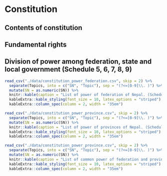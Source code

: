 # Constitution

## Contents of constitution

\begin{questions}
\question What are the major contents of Constitution of Nepal, 2072
  \begin{solution}
  \begin{itemize}
  \item Preamble
  \item Part-1 Preliminary
  \item Part-2 Citizenship
  \item Part-3 Fundamental Rights and Duties
  \item Part-4 Directive Principles, Policies and Obligations of the State
  \item Part-5 Structure of State and Distribution of State Power
  \item Part-6 President and Vice-President
  \item Part-7 Federal Executive
  \item Part-8 Federal Legislature
  \item Part-9 Federal Legislative Procedures
  \item Part-10 Federal Financial Procedures
  \item Part-11 Judiciary
  \item Part- 12 Attorney General
  \item Part -13 State Executive
  \item Part-14 State Legislature
  \item Part-15 State Legislative Procedures
  \item Part -16 State Financial Procedures
  \item Part-17 Local Executive
  \item Part-18 Local Legislature
  \item Part-19 Local Financial Procedures
  \item Part-20 Interrelations between Federation, State and Local Level
  \item Part-21 Commission for the Investigation of Abuse of Authority
  \item Part-22 Auditor General
  \item Part -23 Public Service Commission
  \item Part-24 Election Commission
  \item Part-25 National Human Rights Commission
  \item Part-26 National Natural Resources and Fiscal Commission
  \item Part- 27 Other Commissions
  \item Part-28 Provisions Relating to National Security
  \item Part-29 Provisions Relating to Political Parties
  \item Part-30 Emergency Power
  \item Part-31 Amendment to the Constitution
  \item Part-32 Miscellaneous
  \item Part-33 Transitional Provisions
  \item Part-34 Definitions and Interpretations
  \item Part-35 Short Title, Commencement and Repeal
  \item Schedule-1 National Flag of Nepal
  \item Schedule-2 National Anthem of Nepal
  \item Schedule-3 Coat of Arms of Nepal
  \item Schedule-4 States, and Districts to be included in the concerned States.
  \item Schedule-5 List of Federal Power
  \item Schedule-6 List of State Power
  \item Schedule-7 List of Concurrent Powers of Federation and State
  \item Schedule-8 List of Local Level Power
  \item Schedule-9 List of Concurrent Power of Federation, State and Local level
  \end{itemize}
  \end{solution}
\end{questions}

## Fundamental rights

\begin{questions}

\question What does Part-3 of Consitution of Nepal, 2072 -- Fundamental rights and duties, include ?
\begin{solution}

Fundamental rights and duties start at article 16.

\begin{enumerate}
\addtocounter{enumiii}{16} % for nested enumerations use enumii, enumiii and enumiv
\item Right to live with dignity:
\begin{enumerate}
\item Every person shall have the right to live with dignity.
\item No law shall be made providing for the death penalty to any one.
\end{enumerate}
\item Right to freedom:
\begin{enumerate}
\item No person shall be deprived of his or her personal liberty except in accordance with law.
\item Every citizen shall have the following freedoms:
\begin{enumerate}
\item freedom of opinion and expression,
\item freedom to assemble peaceably and without arms,
\item freedom to form political parties,
\item freedom to form unions and associations,
\item freedom to move and reside in any part of Nepal,
\item freedom to practice any profession, carry on any occupation, and establish and operate any industry, trade and business in any part of Nepal.
\end{enumerate}
\end{enumerate}
\item[] Provided that:
\begin{enumerate}
\item Nothing in sub-clause (a) shall be deemed to prevent the making of an Act to impose reasonable restrictions on any act which may undermine the sovereignty, territorial integrity, nationality and independence of Nepal or the harmonious relations between the Federal Units or the people of various castes, tribes, religions or communities or incite castebased discrimination or untouchability or on any act of disrespect of labour, defamation, contempt of court, incitement to an offence or on any act which may be contrary to public decency or morality.
\item Nothing in sub-clause (b) shall be deemed to prevent the making of an Act to impose reasonable restrictions on any act which may undermine the sovereignty, territorial integrity, nationality and independence of Nepal or the harmonious relations between the Federal Units or public peace and order.
\item Nothing in sub-clause (c) shall be deemed to prevent the making of an Act to impose reasonable restrictions on any act which may undermine the sovereignty, territorial integrity, nationality and independence of Nepal, constitute an espionage against the nation or divulge national secrecy or on any act of rendering assistance to any foreign state, organization or representative in a manner to undermine the security of Nepal or on an act of sedition or on any act which may undermine the harmonious relations between the Federal Units or on any act of incitement to caste-based or communal hatred or on any act which may undermine the harmonious relations between various castes, tribes, religions and communities, or on any act of acquisition of, or restriction on, membership of any political party on the basis solely of tribe, language, religion, community or sex or on any act of formation of a political party with discrimination between citizens or on incitement to violent acts or on any act which may be contrary to public morality. (4) Nothing in sub-clause (d) shall be deemed to prevent the making of an Act to impose reasonable restrictions on any act which may undermine the sovereignty, territorial integrity, nationality and independence of Nepal, or on any act which may constitute espionage against the nation or on any act of divulgence of national secrecy or on any act assisting any foreign state, organization or representative in a manner to undermine the security of Nepal or on an act of sedition or on any act which may undermine the harmonious relations between the Federal Units or on any act of incitement to caste-based or communal hatred or on any act which may undermine the harmonious relations between various castes, tribes, religions and communities or on incitement to violent acts or on any act which may be contrary to public morality.
\item Nothing in sub-clause (e) shall be deemed to prevent the making of an Act to impose reasonable restrictions on any act which may undermine the interest of the general public or which may undermine the harmonious relations between the Federal Units or the harmonious relations between the peoples of various castes, tribes, religions or communities or which may constitute or incite violent acts.
\item Nothing in sub-clause (f) shall be deemed to prevent the making of an Act to prevent any act which may undermine the harmonious relations between the Federal Units or any act which may be contrary to public health, decency or morality of the general public or to confer on the State the exclusive right to undertake any specific industry, trade or service, or to prescribe any condition or qualification for carrying on any industry, trade, occupation, employment or business.
\end{enumerate}

\item Right to equality:
\begin{enumerate}
\item All citizens shall be equal before law. No person shall be denied the equal protection of law.
\item No discrimination shall be made in the application of general laws on grounds of origin, religion, race, caste, tribe, sex, physical condition, condition of health, marital status, pregnancy, economic condition, language or region, ideology or on similar other grounds.
\item The State shall not discriminate citizens on grounds of origin, religion, race, caste, tribe, sex, economic condition, language, region, ideology or on similar other grounds. Provided that nothing shall be deemed to prevent the making of special provisions by law for the protection, empowerment or development of the citizens including the socially or culturally backward women, Dalit, indigenous people, indigenous nationalities, Madhesi, Tharu, Muslim, oppressed class, Pichhadaclass, minorities, the marginalized, farmers, labours, youths, children, senior citizens, gender and sexual minorities, persons with disabilities, persons in pregnancy, incapacitated or helpless, backward region and indigent Khas Arya.
Explanation: For the purposes of this Part and Part 4, "indigent" means a person who earns income less than that specified by the Federal law.
\item No discrimination shall be made on the ground of gender with regard to remuneration and social security for the same work.
\item All offspring shall have the equal right to the ancestral property without discrimination on the ground of gender.
\end{enumerate}

\item Right to communication:
\begin{enumerate}
\item No publication and broadcasting or dissemination or printing of any news item, editorial, feature article or other reading, audio and audio-visual material through any means whatsoever including electronic publication, broadcasting and printing shall be censored. Provided that nothing shall be deemed to prevent the making of Acts to impose reasonable restrictions on any act which may undermine the sovereignty, territorial integrity, nationality of Nepal or the harmonious relations between the Federal Units or the harmonious relations between various castes, tribes, religions or communities, or on any act of sedition, defamation or contempt of court or incitement to an offence, or on any act which may be contrary to public decency or morality, on any act of hatred to labour and on any act of incitement to caste-based untouchability as well as gender discrimination.
\item No radio, television, on-line or other form of digital or electronic equipment, press or other means of communication publishing, broadcasting or printing any news item, feature, editorial, article, information or other material shall be closed or seized nor shall registration thereof be cancelled nor shall such material be seized by the reason of publication, broadcasting or printing of such material through any audio, audio-visual or electronic equipment. Provided that nothing contained in this clause shall be deemed to prevent the making of an Act to regulate radio, television, online or any other form of digital or electronic equipment, press or other means of communication.
\item No means of communication including the press, electronic broadcasting and telephone shall be interrupted except in accordance with law.
\end{enumerate}

\item Rights relating to justice:
\begin{enumerate}
\item No person shall be detained in custody without informing him or her of the ground for his or her arrest.
\item Any person who is arrested shall have the right to consult a legal practitioner of his or her choice from the time of such arrest and to be defended by such legal practitioner. Any consultation made by such person with, and advice given by, his or her legal practitioner shall be confidential. Provided this clause shall not apply to a citizen of an enemy state. Explanation: For the purpose of this clause, "legal practitioner" means any person who is authorized by law to represent any person in any court.
\item Any person who is arrested shall be produced before the adjudicating authority within a period of twenty-four hours of such arrest, excluding the time necessary for the journey from the place of arrest to such authority; and any such person shall not be detained in custody except on the order of such authority. Provided that this clause shall not apply to a person held in preventive detention and to a citizen of an enemy state.
\item No person shall be liable for punishment for an act which was not punishable by the law in force when the act was committed nor shall any person be subjected to a punishment greater than that prescribed by the law in force at the time of the commission of the offence.
\item Every person charged with an offence shall be presumed innocent until proved guilty of the offence.
\item No person shall be tried and punished for the same offence in a court more than once.
\item No person charged with an offence shall be compelled to testify against himself or herself.
\item Every person shall have the right to be informed of any proceedings taken against him or her.
\item Every person shall have the right to a fair trial by an independent, impartial and competent court or judicial body.
\item Any indigent party shall have the right to free legal aid in accordance with law.
\end{enumerate}

\item Right of victim of crime:
\begin{enumerate}
\item A victim of crime shall have the right to get information about the investigation and proceedings of a case in which he or she is the victim.
\item A victim of crime shall have the right to justice including social rehabilitation and compensation in accordance with law.
\end{enumerate}

\item Right against torture:
\begin{enumerate}
\item No person who is arrested or detained shall be subjected to physical or mental torture or to cruel, inhuman or degrading treatment.
\item Any act mentioned in clause (1) shall be punishable by law, and any person who is the victim of such treatment shall have the right to obtain compensation in accordance with law.
\end{enumerate}

\item Right against preventive detention:
\begin{enumerate}
\item No person shall be held under preventive detention unless there is a sufficient ground of the existence of an immediate threat to the sovereignty, territorial integrity or public peace and order of Nepal.
\item Information about the situation of a person who is held under preventive detention pursuant to clause (1) must be given immediately to his or her family members or relatives. Provided that this clause shall not apply to a citizen of an enemy state.
\item If the authority making preventive detention holds any person under preventive detention contrary to law or in bad faith, the person held under preventive detention shall have the right to obtain compensation in accordance with law.
\end{enumerate}

\item Right against untouchability and discrimination:
\begin{enumerate}
\item No person shall be subjected to any form of untouchability or discrimination in any private and public places on grounds of his or her origin, caste, tribe, community, profession, occupation or physical condition.
\item In producing or distributing any goods, services or facilities, no person belonging to any particular caste or tribe shall be prevented from purchasing or acquiring such goods, services or facilities nor shall such goods, services or facilities be sold, distributed or provided only to the persons belonging to any particular caste or tribe.
\item No act purporting to demonstrate any person or community as superior or inferior on grounds of origin, caste, tribe or physical condition or justifying social discrimination on grounds of caste, tribe or untouchability or propagating ideology based on untouchability and caste based superiority or hatred or encouraging caste-based discrimination in any manner whatsoever shall be allowed.
\item No discrimination in any form shall be allowed at a workplace with or without making untouchability on the ground of caste.
\item Any act of untouchability and discrimination in any for committed in contravention of this Article shall be punishable by law as a severe social offence, and the victim of such act shall have the right to obtain compensation in accordance with law.
\end{enumerate}

\item Right relating to property:
\begin{enumerate}
\item Every citizen shall, subject to law, have the right to acquire, own, sell, dispose, acquire business profits from, and otherwise deal with, property. Provided that the State may levy tax on property of a person, and tax on income of a person in accordance with the concept of progressive taxation. Explanation: For the purposes of this Article, "property" means any form of property including movable and immovable property, and includes an intellectual property right.
\item The State shall not, except for public interest, requisition, acquire, or otherwise create any encumbrance on, property of a person. Provided that this clause shall not apply to any property acquired by any person illicitly.
\item The basis of compensation to be provided and procedures to be followed in the requisition by the State of property of any person for public interest in accordance with clause (2) shall be as provided for in the Act.
\item The provisions of clauses (2) and (3) shall not prevent the State from making land reforms, management and regulation in accordance with lawfor the purposes of enhancement of product and productivity of lands, modernization and commercialization of agriculture, environment protection and planned housing and urban development.
\item Nothing shall prevent the State from using the property of any person, which it has requisitioned for public interest in accordance with clause (3), for any other public interest instead of such public interest.
\end{enumerate}

\item Right to freedom of religion:
\begin{enumerate}
\item Every person who has faith in religion shall have the freedom to profess, practice and protect his or her religion according to his or her conviction.
\item Every religious denomination shall have the right to operate and protect its religious sites and religious Guthi (trusts).
\item[] Provided that nothing shall be deemed to prevent the regulation, by making law, of the operation and protection of religious sites and religious trusts and management of trust properties and lands.
\item No person shall, in the exercise of the right conferred by this Article, do, or cause to be done, any act which may be contrary to public health, decency and morality or breach public peace, or convert another person from one religion to another or any act or conduct that may jeopardize other's religion and such act shall be punishable by law.
\end{enumerate}

\item Right to information: Every citizen shall have the right to demand and receive information on any matter of his or her interest or of public interest. Provided that no one shall be compelled to provide information on any matter of which confidentiality must be maintained in accordance with law.
\item Right to privacy: The privacy of any person, his or her residence, property, document, data, correspondence and matters relating to his or her character shall, except in accordance with law, be inviolable.
\item Right against exploitation:
\begin{enumerate}
\item Every person shall have the right against exploitation.
\item No person shall be exploited in any manner on the grounds of religion, custom, tradition, usage, practice or on any other grounds.
\item No one shall be subjected to trafficking nor shall one be held in slavery or servitude.
\item No one shall be forced to work against his or her will. Provided that nothing shall be deemed to prevent the making of law empowering the State to require citizens to perform compulsory service for public purposes.
\item Act contrary to clauses (3) and (4) shall be punishable by law and the victim shall have the right to obtain compensation from the perpetrator in accordance with law.
\end{enumerate}

\item Right to clean environment:
\begin{enumerate}
\item Every citizen shall have the right to live in a clean and healthy environment.
\item The victim shall have the right to obtain compensation, in accordance with law, for any injury caused from environmental pollution or degradation.
\item This Article shall not be deemed to prevent the making of necessary legal provisions for a proper balance between the environment and development, in development works of the nation.
\end{enumerate}

\item Right relating to education:
\begin{enumerate}
\item Every citizen shall have the right of access to basic education.
\item Every citizen shall have the right to get compulsory and free education up to the basic level and free education up to the secondary level from the State.
\item The citizens with disabilities and the economically indigent citizens shall have the right to get free higher education in accordance with law.
\item The visually impaired citizens shall have the right to get free education through brail script and the citizens with hearing or speaking impairment, to get free education through sign language, in accordance with law.
\item Every Nepalese community residing in Nepal shall have the right to get education in its mother tongue and, for that purpose, to open and operate schools and educational institutes, in accordance with law.
\end{enumerate}

\item Right to language and culture:
\begin{enumerate}
\item Every person and community shall have the right to use their languages.
\item Every person and community shall have the right to participate in the cultural life of their communities.
\item Every Nepalese community residing in Nepal shall have the right to preserve and promote its language, script, culture, cultural civilization and heritage.
\end{enumerate}

\item Right to employment:
\begin{enumerate}
\item Every citizen shall have the right to employment. The terms and conditions of employment, and unemployment benefit shall be as provided for in the Federal law.
\item Every citizen shall have the right to choose employment.
\end{enumerate}

\item Right to labour:
\begin{enumerate}
\item Every labourer shall have the right to practice appropriate labour. Explanation: For the purposes of this Article, "labourer" means a labourer or worker who does physical or mental work for an employer in consideration for remuneration.
\item Every labourer shall have the right to appropriate remuneration, facilities and contributory social security.
\item Every labourer shall have the right to form and join trade unions and to engage in collective bargaining, in accordance with law.
\end{enumerate}

\item Right relating to health:
\begin{enumerate}
\item Every citizen shall have the right to free basic health services from the State, and no one shall be deprived of emergency health services.
\item Every person shall have the right to get information about his or her medical treatment.
\item Every citizen shall have equal access to health services.
\item Every citizen shall have the right of access to clean drinking water and sanitation.
\end{enumerate}

\item Right relating to food:
\begin{enumerate}
\item Every citizen shall have the right relating to food.
\item Every citizen shall have the right to be safe from the state of being in danger of life from the scarcity of food.
\item Every citizen shall have the right to food sovereignty in accordance with law.
\end{enumerate}

\item Right to housing:
\begin{enumerate}
\item Every citizen shall have the right to an appropriate housing.
\item No citizen shall be evicted from the residence owned by him or her nor shall his or her residence be infringed except in accordance with law.
\end{enumerate}

\item Rights of women:
\begin{enumerate}
\item Every woman shall have equal lineage right without gender based discrimination.
\item Every woman shall have the right to safe motherhood and reproductive health.
\item No woman shall be subjected to physical, mental, sexual, psychological or other form of violence or exploitation on grounds of religion, social, cultural tradition, practice or on any other grounds. Such act shall be punishable by law, and the victim shall have the right to obtain compensation in accordance with law.
\item Women shall have the right to participate in all bodies of the State on the basis of the principle of proportional inclusion.
\item Women shall have the right to obtain special opportunity in education, health, employment and social security, on the basis of positive discrimination.
\item The spouse shall have the equal right to property and family affairs.
\end{enumerate}

\item Rights of the child:
\begin{enumerate}
\item Every child shall have the right to name and birth registration along with his or her identity.
\item Every child shall have the right to education, health, maintenance, proper care, sports, entertainment and overall personality development from the families and the State.
\item Every child shall have the right to elementary child development and child participation.
\item No child shall be employed to work in any factory, mine or engaged in similar other hazardous work.
\item No child shall be subjected to child marriage, transported illegally, abducted/kidnapped or taken in hostage.
\item No child shall be recruited or used in army, police or any armed group, or be subjected, in the name of cultural or religious traditions, to abuse, exclusion or physical, mental, sexual or other form of exploitation or improper use by any means or in any manner.
\item No child shall be subjected to physical, mental or any other form of torture in home, school or other place and situation whatsoever.
\item Every child shall have the right to juvenile friendly justice.
\item The child who is helpless, orphan, with disabilities, conflict victim, displaced or vulnerable shall have the right to special protection and facilities from the State.
\item Any act contrary to in clauses (4), (5), (6) and (7) shall be punishable by law, and a child who is the victim of such act shall have the right to obtain compensation from the perpetrator, in accordance with law.
\end{enumerate}

\item Rights of Dalit:
\begin{enumerate}
\item The Dalit shall have the right to participate in all bodies of the State on the basis of the principle of proportional inclusion. Special provision shall be made by law for the empowerment, representation and participation of the Dalit community in public services as well as other sectors of employment.
\item Provision of free education with scholarship, from primary to higher education, shall be made by law for the Dalit students. Special provision shall be made by law for the Dalit in technical and vocational education.
\item Special provision shall be made by law in order to provide health and social security to the Dalit community.
\item The Dalit community shall have the right to use, protect and develop their traditional occupation, knowledge, skill and technology. The State shall accord priority to the Dalit community in modern business related with their traditional occupation and provide skills and resources required therefore.
\item The State shall once provide land to the landless Dalit in accordance with law.
\item The State shall, in accordance with law, arrange settlement for the Dalit who do not have housing.
\item The facilities conferred by this Article to the Dalit community must be distributed in a just manner so that the Dalit women, men and Dalit in all communities can obtain such facilities proportionately.
\end{enumerate}

\item Rights of senior citizens: The senior citizens shall have the right to special protection and social security from the State.

\item Right to social justice:
\begin{enumerate}
\item The socially backward women, Dalit, indigenous people, indigenous nationalities, Madhesi, Tharu, minorities, persons with disabilities, marginalized communities, Muslims, backward classes, gender and sexual minorities, youths, farmers, labourers, oppressed or citizens of backward regions and indigent Khas Aryashall have the right to participate in the State bodies on the basis of inclusive principle.
\item The indigent citizens and citizens of the communities on the verge of extinction shall have the right to get special opportunities and benefits in education, health, housing, employment, food and social security for their protection, upliftment, empowerment and development.
\item The citizens with disabilities shall have the right to live with dignity and honour, with the identity of their diversity, and have equal access to public services and facilities.
\item Every farmer shall have the right to have access to lands for agro activities, select and protect local seeds and agro species which have been used and pursued traditionally, in accordance with law.
\item The families of the martyrs who have sacrificed their life, persons who were forced to disappear, and those who became disabled and injured in all people's movements, armed conflicts and revolutions that have been carried out for progressive democratic changes in Nepal, democracy fighters, conflict victims and displaced ones, persons with disabilities, the injured and victims shall have the right to get a prioritized opportunity, with justice and due respect, in education, health, employment, housing and social security, in accordance with law.
\end{enumerate}

\item Right to social security: The indigent citizens, incapacitated and helpless citizens, helpless single women, citizens with disabilities, children, citizens who cannot take care themselves and citizens belonging to the tribes on the verge of extinction shall have the right to social security, in accordance with law.

\item Rights of the consumer:
\begin{enumerate}
\item Every consumer shall have the right to obtain quality goods and services.
\item A person who has suffered injury from any substandard goods or services shall have the right to obtain compensation in accordance with law.
\end{enumerate}

\item Right against exile: No citizen shall be exiled.
\item Right to constitutional remedies: There shall be a right to obtain constitutional remedies in the manner set forth in Article 133 or 144 for the enforcement of the rights conferred by this Part.
\item Implementation of fundamental rights: The State shall, as required, make legal provisions for the implementation of the rights conferred by this Part, within three years of the commencement of this Constitution.
\item Duties of citizens:
\begin{enumerate}
\item[] Every citizen shall have the following duties:
\item to safeguard the nationality, sovereignty and integrity of Nepal, while being loyal to the nation,
\item to abide by the Constitution and law,
\item to render compulsory service as and when the State so requires,
\item to protect and preserve public property.
\end{enumerate}
\end{enumerate}
\end{solution}


\end{questions}

## Division of power among federation, state and local government (Schedule 5, 6, 7, 8, 9)
\sectionmark{Division of power among government levels}

```r

read_csv("./data/constitution_power_federation.csv", skip = 2) %>% 
  separate(Topics, into = c("SN", "Topic"), sep = "(?<=[0-9]\\. )") %>%
  mutate(SN = as.numeric(SN)) %>% 
  knitr::kable(caption = "List of power of federation of Nepal. (Schedule 5)", booktabs = TRUE, longtable = T, format = "latex") %>% 
  kableExtra::kable_styling(font_size = 10, latex_options = "striped") %>% 
  kableExtra::column_spec(column = 2, width = "35em")
```

```r

read_csv("./data/constitution_power_province.csv", skip = 2) %>% 
  separate(Topics, into = c("SN", "Topic"), sep = "(?<=[0-9]\\. )") %>% 
  mutate(SN = as.numeric(SN)) %>% 
  knitr::kable(caption = "List of power of provinces of Nepal. (Schedule 6)", booktabs = TRUE, longtable = T, format = "latex") %>% 
  kableExtra::kable_styling(font_size = 10, latex_options = "striped") %>% 
  kableExtra::column_spec(column = 2, width = "35em")
```

```r

read_csv("./data/constitution_power_province.csv", skip = 2) %>% 
  separate(Topics, into = c("SN", "Topic"), sep = "(?<=[0-9]\\. )") %>% 
  mutate(SN = as.numeric(SN)) %>% 
  knitr::kable(caption = "List of common power of federation and provinces of Nepal. (Schedule 7)", booktabs = TRUE, longtable = T, format = "latex") %>% 
  kableExtra::kable_styling(font_size = 10, latex_options = "striped") %>% 
  kableExtra::column_spec(column = 2, width = "35em")
```

\begin{questions}

\question What are the development related policies mentioned in constitution of Nepal ?

\question (Long answer type) What type of relationship have been envisioned between federal, state and local levels in the constitution of Nepal ? Explain.

\end{questions}
